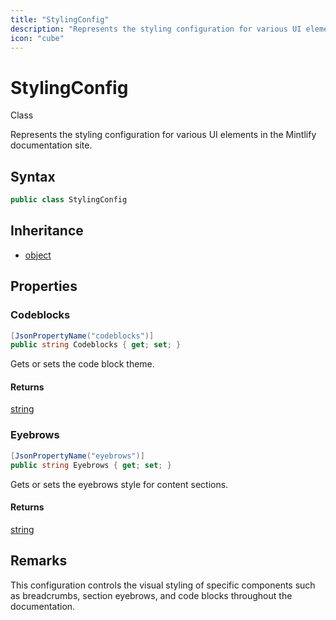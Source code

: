 ```yaml
---
title: "StylingConfig"
description: "Represents the styling configuration for various UI elements in the Mintlify documentation site."
icon: "cube"
---
```


# StylingConfig

<Badge variant="outline">Class</Badge>

Represents the styling configuration for various UI elements in the Mintlify documentation site.

## Syntax

```csharp
public class StylingConfig
```

## Inheritance

- [object](https://learn.microsoft.com/dotnet/api/system.object)

## Properties

### Codeblocks

```csharp
[JsonPropertyName("codeblocks")]
public string Codeblocks { get; set; }
```

Gets or sets the code block theme.

#### Returns

[string](https://learn.microsoft.com/dotnet/api/system.string)

### Eyebrows

```csharp
[JsonPropertyName("eyebrows")]
public string Eyebrows { get; set; }
```

Gets or sets the eyebrows style for content sections.

#### Returns

[string](https://learn.microsoft.com/dotnet/api/system.string)


## Remarks

This configuration controls the visual styling of specific components such as
breadcrumbs, section eyebrows, and code blocks throughout the documentation.

